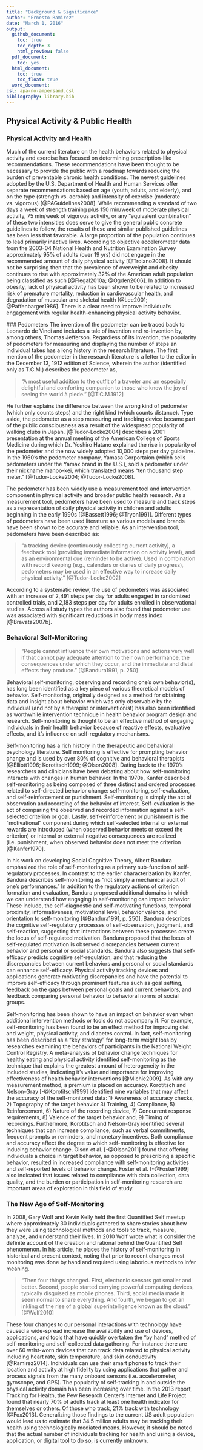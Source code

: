 ```yaml
---
title: "Background & Significance"
author: "Ernesto Ramirez"
date: "March 1, 2016"
output:
  github_document:
    toc: true
    toc_depth: 3
    html_preview: false
  pdf_document:
    toc: yes
  html_document:
    toc: true
    toc_float: true
  word_document:
csl: apa-no-ampersand.csl
bibliography: library.bib
---
```


## Physical Activity & Public Health

### Physical Activity and Health
Much of the current literature on the health behaviors related to physical activity and exercise has focused on determining prescription-like recommendations. These recommendations have been thought to be necessary to provide the public with a roadmap towards reducing the burden of preventable chronic health conditions. The newest guidelines adopted by the U.S. Department of Health and Human Services offer separate recommendations based on age (youth, adults, and elderly), and on the type (strength vs. aerobic) and intensity of exercise (moderate vs. vigorous) [@PAGuidelines2008]. While recommending a standard of two days a week of strength training plus 150 min/week of moderate physical activity, 75 min/week of vigorous activity, or any "equivalent combination" of these two intensities does serve to give the general public concrete guidelines to follow, the results of these and similar published guidelines has been less that favorable. A large proportion of the population continues to lead primarily inactive lives. According to objective accelerometer data from the 2003-04 National Health and Nutrition Examination Survey approximately 95% of adults (over 19 yrs) did not engage in the recommended amount of daily physical activity [@Troiano2008]. It should not be surprising then that the prevalence of overweight and obesity continues to rise with approximately 32% of the American adult population being classified as such [@Flegal2010a; @Ogden2006]. In addition to obesity, lack of physical activity has been shown to be related to increased risk of premature mortality, reduction in cardiovascular health, and degradation of muscular and skeletal health [@Lee2001; @Paffenbarger1986]. There is a clear need to improve individual’s engagement with regular health-enhancing physical activity behavior.

 ### Pedometers
The invention of the pedometer can be traced back to Leonardo de Vinci and includes a tale of invention and re-invention by, among others, Thomas Jefferson. Regardless of its invention, the popularity of pedometers for measuring and displaying the number of steps an individual takes has a long history in the research literature. The first mention of the pedometer in the research literature is a letter to the editor in the December 13, 1912 edition of Science, wherein the author (identified only as T.C.M.) describes the pedometer as,

> “A most useful addition to the outfit of a traveler and an especially delightful and comforting companion to those who know the joy of seeing the world à piede.” [@T.C.M.1912]

He further explains the difference between the wrong kind of pedometer (which only counts steps) and the right kind (which counts distance). Type aside, the pedometer as a step measuring and tracking device became part of the public consciousness as a result of the widespread popularity of walking clubs in Japan. [@Tudor-Locke2004] describes a 2001 presentation at the annual meeting of the American College of Sports Medicine during which Dr. Yoshiro Hatano explained the rise in popularity of the pedometer and the now widely adopted 10,000 steps per day guideline. In the 1960’s the pedometer company, Yamasa Corportaion (which sells pedometers under the Yamax brand in the U.S.), sold a pedometer under their nickname manpo-kei, which translated means “ten thousand step meter.” [@Tudor-Locke2004; @Tudor-Locke2008].

The pedometer has been widely use a measurement tool and intervention component in physical activity and broader public health research. As a measurement tool, pedometers have been used to measure and track steps as a representation of daily physical activity in children and adults beginning in the early 1990s [@Bassett1996; @Tryon1991]. Different types of pedometers have been used literature as various models and brands have been shown to be accurate and reliable. As an intervention tool, pedometers have been described as:

> “a tracking device (continuously collecting current activity), a feedback tool (providing immediate information on activity level), and as an environmental cue (reminder to be active). Used in combination with record keeping (e.g., calendars or diaries of daily progress), pedometers may be used in an effective way to increase daily physical activity.” [@Tudor-Locke2002]

According to a systematic review, the use of pedometers was associated with an increase of 2,491 steps per day for adults engaged in randomized controlled trials, and 2,183 steps per day for adults enrolled in observational studies. Across all study types the authors also found that pedometer use was associated with significant reductions in body mass index [@Bravata2007b].

### Behavioral Self-Monitoring

> “People cannot influence their own motivations and actions very well if that cannot pay adequate attention to their own performance, the consequences under which they occur, and the immediate and distal effects they produce.” [@Bandura1991, p. 250]

Behavioral self-monitoring, observing and recording one’s own behavior(s), has long been identified as a key piece of various theoretical models of behavior. Self-monitoring, originally designed as a method for obtaining data and insight about behavior which was only observable by the individual (and not by a therapist or interventionist) has also been identified as worthwhile intervention technique in health behavior program design and research. Self-monitoring is thought to be an effective method of engaging individuals in their health behavior because of reactive effects, evaluative effects, and it’s influence on self-regulatory mechanisms.

Self-monitoring has a rich history in the therapeutic and behavioral psychology literature. Self monitoring is effective for prompting behavior change and is used by over 80% of cognitive and behavioral therapists [@Elliott1996; Korotitsch1999; @Olson2008]. Dating back to the 1970’s researchers and clinicians have been debating about how self-monitoring interacts with changes in human behavior. In the 1970s, Kanfer described self-monitoring as being composed of three distinct and ordered processes related to self-directed behavior change: self-monitoring, self-evaluation, and self-reinforcement or punishment. Self-monitoring is simply the act of observation and recording of the behavior of interest. Self-evaluation is the act of comparing the observed and recorded information against a self-selected criterion or goal. Lastly, self-reinforcement or punishment is the “motivational” component during which self-selected internal or external rewards are introduced (when observed behavior meets or exceed the criterion) or internal or external negative consequences are realized (i.e. punishment, when observed behavior does not meet the criterion [@Kanfer1970].

In his work on developing Social Cognitive Theory, Albert Bandura emphasized the role of self-monitoring as a primary sub-function of self-regulatory processes. In contrast to the earlier characterization by Kanfer, Bandura describes self-monitoring as “not simply a mechanical audit of one’s performances.” In addition to the regulatory actions of criterion formation and evaluation, Bandura proposed additional domains in which we can understand how engaging in self-monitoring can impact behavior. These include, the self-diagnostic and self-motivating functions, temporal proximity, informativeness, motivational level, behavior valence, and orientation to self-monitoring [@Bandura1991, p. 250]. Bandura describes the cognitive self-regulatory processes of self-observation, judgment, and self-reaction, suggesting that interactions between these processes create the locus of self-regulated motivation. Bandura proposed that the locus of self-regulated motivation is observed discrepancies between current behavior and personal or social standards. Bandura also suggests that self-efficacy predicts cognitive self-regulation, and that reducing the discrepancies between current behaviors and personal or social standards can enhance self-efficacy. Physical activity tracking devices and applications generate motivating discrepancies and have the potential to improve self-efficacy through prominent features such as goal setting, feedback on the gaps between personal goals and current behaviors, and feedback comparing personal behavior to behavioral norms of social groups.

Self-monitoring has been shown to have an impact on behavior even when additional intervention methods or tools do not accompany it. For example, self-monitoring has been found to be an effect method for improving diet and weight, physical activity, and diabetes control. In fact, self-monitoring has been described as a “key strategy” for long-term weight loss by researches examining the behaviors of participants in the National Weight Control Registry. A meta-analysis of behavior change techniques for healthy eating and physical activity identified self-monitoring as the technique that explains the greatest amount of heterogeneity in the included studies, indicating it’s value and importance for improving effectiveness of health behavior interventions [@Michie2009]. As with any measurement method, a premium is placed on accuracy. Korotitsch and Nelson-Gray [-@Korotitsch1999] identified nine variables that may affect the accuracy of the self-monitored data: 1) Awareness of accuracy checks, 2) Topography of the target behavior 3) Training, 4) Compliance, 5) Reinforcement, 6) Nature of the recording device, 7) Concurrent response requirements, 8) Valence of the target behavior and, 9) Timing of recordings. Furthermore, Korotitsch and Nelson-Gray  identified several techniques that can increase compliance, such as verbal commitments, frequent prompts or reminders, and monetary incentives. Both compliance and accuracy affect the degree to which self-monitoring is effective for inducing behavior change. Olson et al. [-@Olson2011] found that offering individuals a choice in target behavior, as opposed to prescribing a specific behavior, resulted in increased compliance with self-monitoring activities and self-reported levels of behavior change. Foster et al. [-@Foster1999] also indicated that issues related to compliance with data collection, data quality, and the burden or participation in self-monitoring research are important areas of exploration in this field of study.

### The New Age of Self-Monitoring
In 2008, Gary Wolf and Kevin Kelly held the first Quantified Self meetup where approximately 30 individuals gathered to share stories about how they were using technological methods and tools to track, measure, analyze, and understand their lives. In 2010 Wolf wrote what is consider the definite account of the creation and rational behind the Quantified Self phenomenon. In his article, he places the history of self-monitoring in historical and present context, noting that prior to recent changes most monitoring was done by hand and required using laborious methods to infer meaning.

> “Then four things changed. First, electronic sensors got smaller and better. Second, people started carrying powerful computing devices, typically disguised as mobile phones. Third, social media made it seem normal to share everything. And fourth, we began to get an inkling of the rise of a global superintelligence known as the cloud.” [@Wolf2010]

These four changes to our personal interactions with technology have caused a wide-spread increase the availability and use of devices, applications, and tools that have quickly overtaken the “by hand” method of self-monitoring and self-collected data gathering. For instance there are over 60 wrist-worn devices that can track data related to physical activity including heart rate, skin temperature, and skin conductivity [@Ramirez2014]. Individuals can use their smart phones to track their location and activity at high fidelity by using applications that gather and process signals from the many onboard sensors (i.e. accelerometer, gyroscope, and GPS). The popularity of self-tracking in and outside the physical activity domain has been increasing over time. In the 2013 report, Tracking for Health, the Pew Research Center’s Internet and Life Project found that nearly 70% of adults track at least one health indicator for themselves or others. Of those who track, 21% track with technology [@Fox2013]. Generalizing those findings to the current US adult population would lead us to estimate that 34.5 million adults  may be tracking their health using technologically mediated means. However, it should be noted that the actual number of individuals tracking for health and using a device, application, or digital tool to do so, is currently unknown.

